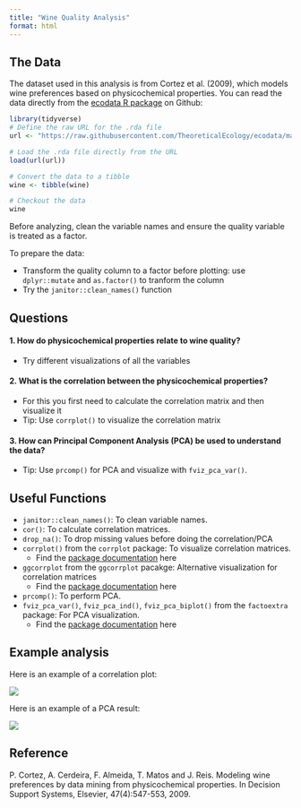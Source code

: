 ```yaml
---
title: "Wine Quality Analysis"
format: html
---
```


## The Data

The dataset used in this analysis is from Cortez et al. (2009), which models wine preferences based on physicochemical properties.
You can read the data directly from the [ecodata R package](https://github.com/TheoreticalEcology/ecodata) on Github:

```r
library(tidyverse)
# Define the raw URL for the .rda file
url <- "https://raw.githubusercontent.com/TheoreticalEcology/ecodata/master/data/wine.rda"

# Load the .rda file directly from the URL
load(url(url))

# Convert the data to a tibble
wine <- tibble(wine)

# Checkout the data
wine
```

Before analyzing, clean the variable names and ensure the quality variable is treated as a factor.

To prepare the data:

- Transform the quality column to a factor before plotting: use `dplyr::mutate` and `as.factor()` to tranform the column
- Try the `janitor::clean_names()` function

## Questions

#### 1. How do physicochemical properties relate to wine quality?
   - Try different visualizations of all the variables

#### 2. What is the correlation between the physicochemical properties?
   - For this you first need to calculate the correlation matrix and then visualize it
   - Tip: Use `corrplot()` to visualize the correlation matrix

#### 3. How can Principal Component Analysis (PCA) be used to understand the data?
   - Tip: Use `prcomp()` for PCA and visualize with `fviz_pca_var()`.

## Useful Functions

- `janitor::clean_names()`: To clean variable names.
- `cor()`: To calculate correlation matrices.
- `drop_na()`: To drop missing values before doing the correlation/PCA
- `corrplot()` from the `corrplot` package: To visualize correlation matrices.
  - Find the [package documentation](https://taiyun.github.io/corrplot/) here
- `ggcorrplot` from the `ggcorrplot` pacakge: Alternative visualization for correlation matrices
  - Find the [package documentation](https://rpkgs.datanovia.com/ggcorrplot/index.html) here
- `prcomp()`: To perform PCA.
- `fviz_pca_var()`, `fviz_pca_ind()`, `fviz_pca_biplot()` from the `factoextra` package: For PCA visualization.
  - Find the [package documentation](https://rpkgs.datanovia.com/factoextra/) here
  
## Example analysis

Here is an example of a correlation plot:

![](img/correlation_plot.png)

Here is an example of a PCA result:

![](img/pca_results.png)

## Reference

P. Cortez, A. Cerdeira, F. Almeida, T. Matos and J. Reis.
Modeling wine preferences by data mining from physicochemical properties. In Decision Support Systems, Elsevier, 47(4):547-553, 2009.
